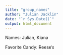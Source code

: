 ```yaml
---
title: "group_names"
author: "Julian Jacklin"
date: "`r Sys.Date()`"
output: html_document
---
```


Names: Julian, Kiana

Favorite Candy: Reese's